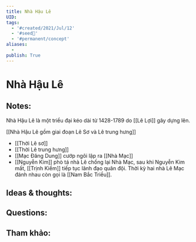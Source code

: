 ```yaml
---
title: Nhà Hậu Lê
UID: 
tags:
  - '#created/2021/Jul/12'
  - '#seed🥜'
  - '#permanent/concept'
aliases:
  - 
publish: True
---
```

# Nhà Hậu Lê

## Notes:
Nhà Hậu Lê là một triều đại kéo dài từ 1428-1789 do [[Lê Lợi]] gây dựng lên.

[[Nhà Hậu Lê gồm giai đoạn Lê Sơ và Lê trung hưng]]
- [[Thời Lê sơ]]
- [[Thời Lê trung hưng]]
- [[Mạc Đăng Dung]] cướp ngôi lập ra [[Nhà Mạc]]
- [[Nguyễn Kim]] phò tá nhà Lê chống lại Nhà Mạc, sau khi Nguyễn Kim mất, [[Trịnh Kiểm]] tiếp tục lãnh đạo quân đội. Thời kỳ hai nhà Lê Mạc đánh nhau còn gọi là [[Nam Bắc Triều]].

## Ideas & thoughts:

## Questions:

## Tham khảo:

